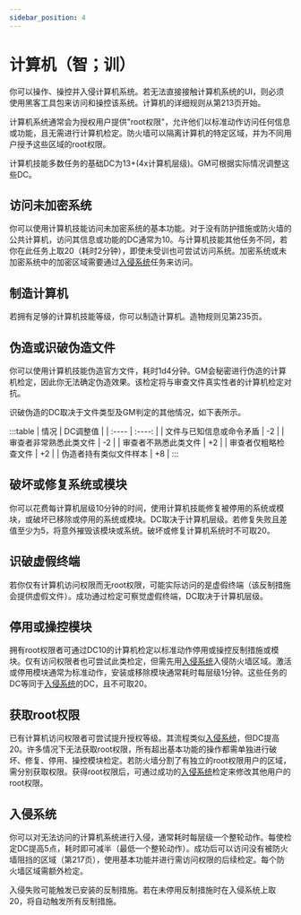 ```yaml
---
sidebar_position: 4
---
```


# 计算机（智；训）

你可以操作、操控并入侵计算机系统。若无法直接接触计算机系统的UI，则必须使用黑客工具包来访问和操控该系统。计算机的详细规则从第213页开始。

计算机系统通常会为授权用户提供"root权限"，允许他们以标准动作访问任何信息或功能，且无需进行计算机检定。防火墙可以隔离计算机的特定区域，并为不同用户授予这些区域的root权限。

计算机技能多数任务的基础DC为13+(4x计算机层级)。GM可根据实际情况调整这些DC。

## 访问未加密系统

你可以使用计算机技能访问未加密系统的基本功能。对于没有防护措施或防火墙的公共计算机，访问其信息或功能的DC通常为10。与计算机技能其他任务不同，若你在此任务上取20（耗时2分钟），即使未受训也可尝试访问系统。加密系统或未加密系统中的加密区域需要通过[入侵系统](#入侵系统)任务来访问。

## 制造计算机

若拥有足够的计算机技能等级，你可以制造计算机。造物规则见第235页。

## 伪造或识破伪造文件

你可以使用计算机技能伪造官方文件，耗时1d4分钟。GM会秘密进行伪造的计算机检定，因此你无法确定伪造效果。该检定将与审查文件真实性者的计算机检定对抗。

识破伪造的DC取决于文件类型及GM判定的其他情况，如下表所示。

:::table
| 情况 | DC调整值 |
| :---- | :----: |
| 文件与已知信息或命令矛盾 | -2 |
| 审查者非常熟悉此类文件 | -2 |
| 审查者不熟悉此类文件 | +2 |
| 审查者仅粗略检查文件 | +2 |
| 伪造者持有类似文件样本 | +8 |
:::

## 破坏或修复系统或模块

你可以花费每计算机层级10分钟的时间，使用计算机技能修复被停用的系统或模块，或破坏已移除或停用的系统或模块。DC取决于计算机层级。若修复失败且差值至少为5，将意外摧毁该模块或系统。破坏或修复计算机系统时不可取20。

## 识破虚假终端

若你仅有计算机访问权限而无root权限，可能实际访问的是虚假终端（该反制措施会提供虚假文件）。成功通过检定可察觉虚假终端，DC取决于计算机层级。

## 停用或操控模块

拥有root权限者可通过DC10的计算机检定以标准动作停用或操控反制措施或模块。仅有访问权限者也可尝试此类检定，但需先用[入侵系统](#入侵系统)入侵防火墙区域。激活或停用模块通常为标准动作，安装或移除模块通常耗时每层级1分钟。这些任务的DC等同于[入侵系统](#入侵系统)的DC，且不可取20。

## 获取root权限

已有计算机访问权限者可尝试提升授权等级。其流程类似[入侵系统](#入侵系统)，但DC提高20。许多情况下无法获取root权限，所有超出基本功能的操作都需单独进行破坏、修复、停用、操控模块检定。若防火墙分割了有独立的root权限用户的区域，需分别获取权限。获得root权限后，可通过成功的[入侵系统](#入侵系统)检定来修改其他用户的root权限。

## 入侵系统

你可以对无法访问的计算机系统进行入侵，通常耗时每层级一个整轮动作。每使检定DC提高5点，耗时即可减半（最低一个整轮动作）。成功后可以访问没有被防火墙阻挡的区域（第217页），使用基本功能并进行需访问权限的后续检定。每个防火墙区域需额外检定。

入侵失败可能触发已安装的反制措施。若在未停用反制措施时在入侵系统上取20，将自动触发所有反制措施。